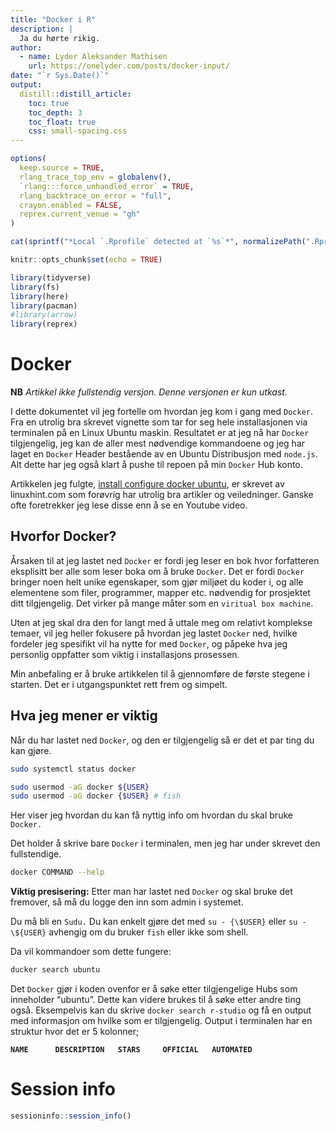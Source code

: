 ```yaml
---
title: "Docker i R"
description: | 
  Ja du hørte rikig. 
author: 
  - name: Lyder Aleksander Mathisen
    url: https://onelyder.com/posts/docker-input/
date: "`r Sys.Date()`"
output:
  distill::distill_article:
    toc: true
    toc_depth: 3
    toc_float: true
    css: small-spacing.css
---
```


```r
options(
  keep.source = TRUE,
  rlang_trace_top_env = globalenv(),
  `rlang:::force_unhandled_error` = TRUE,
  rlang_backtrace_on_error = "full",
  crayon.enabled = FALSE,
  reprex.current_venue = "gh"
)
```

```r
cat(sprintf("*Local `.Rprofile` detected at `%s`*", normalizePath(".Rprofile")))
```



```r
knitr::opts_chunk$set(echo = TRUE)

```

```r
library(tidyverse)
library(fs)
library(here)
library(pacman)
#library(arrow)
library(reprex)
```

# Docker

**NB** *Artikkel ikke fullstendig versjon. Denne versjonen er kun utkast.*

I dette dokumentet vil jeg fortelle om hvordan jeg kom i gang med `Docker`.
Fra en utrolig bra skrevet vignette som tar for seg hele installasjonen via terminalen på en Linux Ubuntu maskin.
Resultatet er at jeg nå har `Docker` tilgjengelig, jeg kan de aller mest nødvendige kommandoene og jeg har laget en `Docker` Header bestående av en Ubuntu Distribusjon med `node.js`.
Alt dette har jeg også klart å pushe til repoen på min `Docker` Hub konto.

Artikkelen jeg fulgte, [install configure docker ubuntu](https://linuxhint.com/install_configure_docker_ubuntu/), er skrevet av linuxhint.com som forøvrig har utrolig bra artikler og veiledninger.
Ganske ofte foretrekker jeg lese disse enn å se en Youtube video.

## Hvorfor Docker?

Årsaken til at jeg lastet ned `Docker` er fordi jeg leser en bok hvor forfatteren eksplisitt ber alle som leser boka om å bruke `Docker`.
Det er fordi `Docker` bringer noen helt unike egenskaper, som gjør miljøet du koder i, og alle elementene som filer, programmer, mapper etc. nødvendig for prosjektet ditt tilgjengelig.
Det virker på mange måter som en `viritual box machine`.

Uten at jeg skal dra den for langt med å uttale meg om relativt komplekse temaer, vil jeg heller fokusere på hvordan jeg lastet `Docker` ned, hvilke fordeler jeg spesifikt vil ha nytte for med `Docker`, og påpeke hva jeg personlig oppfatter som viktig i installasjons prosessen.

Min anbefaling er å bruke artikkelen til å gjennomføre de første stegene i starten.
Det er i utgangspunktet rett frem og simpelt.

## Hva jeg mener er viktig

Når du har lastet ned `Docker`, og den er tilgjengelig så er det et par ting du kan gjøre.

```bash

sudo systemctl status docker 

sudo usermod -aG docker ${USER}
sudo usermod -aG docker {$USER} # fish

```

Her viser jeg hvordan du kan få nyttig info om hvordan du skal bruke `Docker.`

Det holder å skrive bare `Docker` i terminalen, men jeg har under skrevet den fullstendige.

```bash

docker COMMAND --help
```

**Viktig presisering:** Etter man har lastet ned `Docker` og skal bruke det fremover, så må du logge den inn som admin i systemet.

Du må bli en `Sudu.` Du kan enkelt gjøre det med `su - {\$USER}` eller `su - \${USER}` avhengig om du bruker `fish` eller ikke som shell.

Da vil kommandoer som dette fungere:

```bash
ducker search ubuntu 
```

Det `Docker` gjør i koden ovenfor er å søke etter tilgjengelige Hubs som inneholder "ubuntu".
Dette kan videre brukes til å søke etter andre ting også.
Eksempelvis kan du skrive `docker search r-studio` og få en output med informasjon om hvilke som er tilgjengelig.
Output i terminalen har en struktur hvor det er 5 kolonner;

**`NAME      DESCRIPTION   STARS     OFFICIAL   AUTOMATED`**

<summary>

# Session info

</summary>

```r
sessioninfo::session_info()
```

</details>
